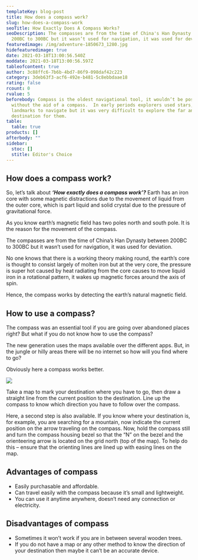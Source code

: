 ```yaml
---
templateKey: blog-post
title: How does a compass work?
slug: how-does-a-compass-work
seoTitle: How Exactly Does A Compass Works?
seoDescription: The compasses are from the time of China's Han Dynasty between
  200BC to 300BC but it wasn’t used for navigation, it was used for deviation.
featuredimage: /img/adventure-1850673_1280.jpg
hidefeaturedimage: true
date: 2021-03-18T13:00:56.540Z
moddate: 2021-03-18T13:00:56.597Z
tableofcontent: true
author: 3c88ffc6-7b6b-4bd7-86f9-098daf42c223
category: 3deb63f3-acf6-492e-b481-5c8ebbdaae18
rating: false
rcount: 0
rvalue: 5
beforebody: Compass is the oldest navigational tool, it wouldn’t be possible
  without the aid of a compass.  In early periods explorers used stars, sun, and
  landmarks to navigate but it was very difficult to explore the far and unknown
  destination for them.
table:
  table: true
products: []
afterbody: ""
sidebar:
  stoc: []
  stitle: Editor's Choice
---
```

## **How does a compass work?**

So, let’s talk about ***‘How exactly does a compass work’?*** Earth has an iron core with some magnetic distractions due to the movement of liquid from the outer core, which is part liquid and solid crystal due to the pressure of gravitational force.

As you know earth’s magnetic field has two poles north and south pole. It is the reason for the movement of the compass.

The compasses are from the time of China’s Han Dynasty between 200BC to 300BC but it wasn’t used for navigation, it was used for deviation.

No one knows that there is a working theory making round, the earth’s core is thought to consist largely of molten iron but at the very core, the pressure is super hot caused by heat radiating from the core causes to move liquid iron in a rotational pattern, it wakes up magnetic forces around the axis of spin.

Hence, the compass works by detecting the earth’s natural magnetic field.

## **How to use a compass?**

The compass was an essential tool if you are going over abandoned places right? But what if you do not know how to use the compass?

The new generation uses the maps available over the different apps. But, in the jungle or hilly areas there will be no internet so how will you find where to go?

Obviously here a compass works better. 

![](https://powertoolsdiy.com/wp-content/uploads/adventure-1850673_1280-1024x682.jpg)

Take a map to mark your destination where you have to go, then draw a straight line from the current position to the destination. Line up the compass to know which direction you have to follow over the compass.

Here, a second step is also available. If you know where your destination is, for example, you are searching for a mountain, now indicate the current position on the arrow traveling on the compass. Now, hold the compass still and turn the compass housing bezel so that the “N” on the bezel and the orienteering arrow is located on the grid north (top of the map). To help do this – ensure that the orienting lines are lined up with easing lines on the map.

## **Advantages of compass**

* Easily purchasable and affordable.
* Can travel easily with the compass because it’s small and lightweight.
* You can use it anytime anywhere, doesn’t need any connection or electricity.

## **Disadvantages of compass**

* Sometimes it won’t work if you are in between several wooden trees.
* If you do not have a map or any other method to know the direction of your destination then maybe it can’t be an accurate device.